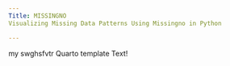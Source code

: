 ```yaml
---
Title: MISSINGNO
Visualizing Missing Data Patterns Using Missingno in Python

---
```

my swghsfvtr
Quarto template Text!
